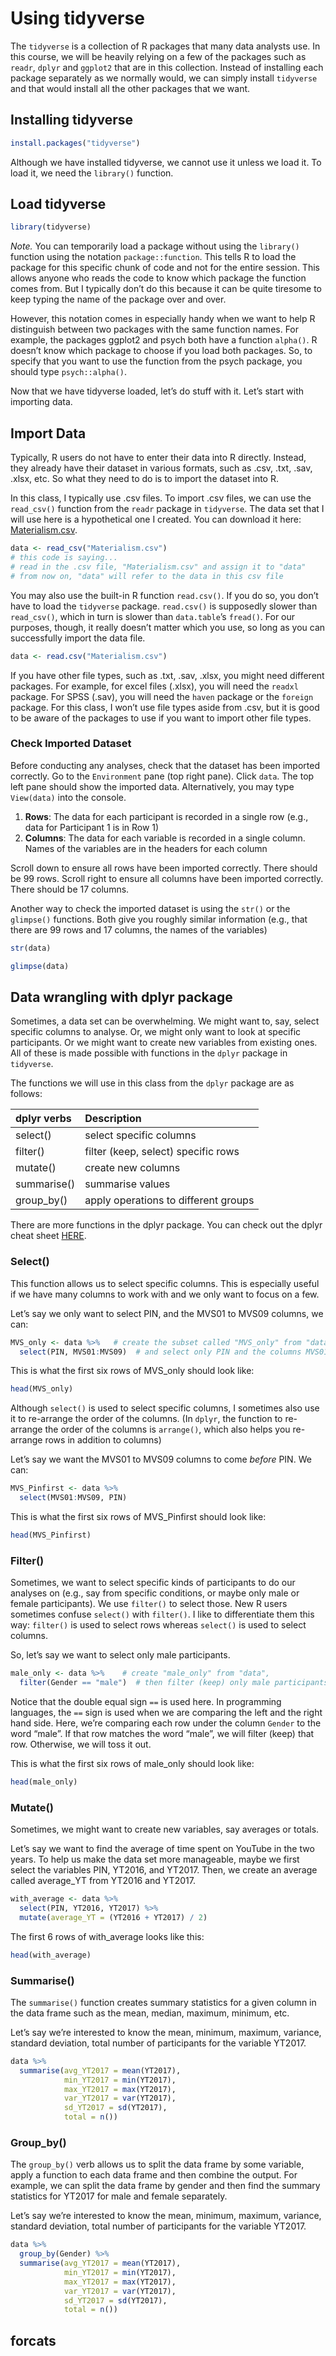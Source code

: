 # Using tidyverse {#tidyverse} 

The `tidyverse` is a collection of R packages that many data analysts use. In this course, we will be heavily relying on a few of the packages such as `readr`, `dplyr` and `ggplot2` that are in this collection. Instead of installing each package separately as we normally would, we can simply install `tidyverse` and that would install all the other packages that we want.

## Installing tidyverse

```r
install.packages("tidyverse")

```

Although we have installed tidyverse, we cannot use it unless we load it. To load it, we need the `library()` function. 

## Load tidyverse

```r

library(tidyverse)

```


_Note._ You can temporarily load a package without using the `library()` function using the notation `package::function`. This tells R to load the package for this specific chunk of code and not for the entire session. This allows anyone who reads the code to know which package the function comes from. But I typically don't do this because it can be quite tiresome to keep typing the name of the package over and over. 

However, this notation comes in especially handy when we want to help R distinguish between two packages with the same function names. For example, the packages ggplot2 and psych both have a function `alpha()`. R doesn't know which package to choose if you load both packages. So, to specify that you want to use the function from the psych package, you should type  `psych::alpha()`.

Now that we have tidyverse loaded, let's do stuff with it. Let's start with importing data. 

## Import Data

Typically, R users do not have to enter their data into R directly. Instead, they already have their dataset in various formats, such as .csv, .txt, .sav, .xlsx, etc. So what they need to do is to import the dataset into R. 

In this class, I typically use .csv files. To import .csv files, we can use the `read_csv()` function from the `readr` package in `tidyverse`. The data set that I will use here is a hypothetical one I created. You can download it here: [Materialism.csv](Materialism.csv). 


```r

data <- read_csv("Materialism.csv")
# this code is saying...
# read in the .csv file, "Materialism.csv" and assign it to "data"
# from now on, "data" will refer to the data in this csv file

```

You may also use the built-in R function `read.csv()`. If you do so, you don't have to load the `tidyverse` package. `read.csv()` is supposedly slower than `read_csv()`, which in turn is slower than `data.table`'s `fread()`. For our purposes, though, it really doesn't matter which you use, so long as you can successfully import the data file. 

```r

data <- read.csv("Materialism.csv")

```

If you have other file types, such as .txt, .sav, .xlsx, you might need different packages. For example, for excel files (.xlsx), you will need the `readxl` package. For SPSS (.sav), you will need the `haven` package or the `foreign` package. For this class, I won't use file types aside from .csv, but it is good to be aware of the packages to use if you want to import other file types. 


### Check Imported Dataset

Before conducting any analyses, check that the dataset has been imported correctly. Go to the `Environment` pane (top right pane). Click `data`. The top left pane should show the imported data. Alternatively, you may type `View(data)` into the console. 

1. **Rows**: The data for each participant is recorded in a single row (e.g., data for Participant 1 is in Row 1)
1. **Columns**: The data for each variable is recorded in a single column. Names of the variables are in the headers for each column

Scroll down to ensure all rows have been imported correctly. There should be 99 rows. Scroll right to ensure all columns have been imported correctly. There should be 17 columns. 

Another way to check the imported dataset is using the `str()` or the `glimpse()` functions. Both give you roughly similar information (e.g., that there are 99 rows and 17 columns, the names of the variables)

```r

str(data)

glimpse(data)


```


## Data wrangling with dplyr package

Sometimes, a data set can be overwhelming. We might want to, say, select specific columns to analyse. Or, we might only want to look at specific participants. Or we might want to create new variables from existing ones. All of these is made possible with functions in the `dplyr` package in `tidyverse`.

The functions we will use in this class from the `dplyr` package are as follows:

| dplyr verbs |	Description |
|:---|:---|
|select() | select specific columns |
|filter() |	filter (keep, select) specific rows |
|mutate()	| create new columns |
|summarise()	| summarise values |
|group_by()	| apply operations to different groups | 

There are more functions in the dplyr package. You can check out the dplyr cheat sheet [HERE](https://www.rstudio.com/wp-content/uploads/2015/02/data-wrangling-cheatsheet.pdf).

### Select() 

This function allows us to select specific columns. This is especially useful if we have many columns to work with and we only want to focus on a few. 

Let's say we only want to select PIN, and the MVS01 to MVS09 columns, we can: 

```r

MVS_only <- data %>%   # create the subset called "MVS_only" from "data"
  select(PIN, MVS01:MVS09)  # and select only PIN and the columns MVS01 to MVS09

```

This is what the first six rows of MVS_only should look like: 

```r
head(MVS_only)

```

Although `select()` is used to select specific columns, I sometimes also use it to re-arrange the order of the columns. (In `dplyr`, the function to re-arrange the order of the columns is `arrange()`, which also helps you re-arrange rows in addition to columns) 

Let's say we want the MVS01 to MVS09 columns to come _before_ PIN. We can: 

```r

MVS_Pinfirst <- data %>%   
  select(MVS01:MVS09, PIN)  

```

This is what the first six rows of MVS_Pinfirst should look like: 

```r
head(MVS_Pinfirst)

```

### Filter()

Sometimes, we want to select specific kinds of participants to do our analyses on (e.g., say from specific conditions, or maybe only male or female participants). We use `filter()` to select those. New R users sometimes confuse `select()` with `filter()`. I like to differentiate them this way: `filter()` is used to select rows whereas `select()` is used to select columns. 

So, let's say we want to select only male participants. 

``` r

male_only <- data %>%	 # create "male_only" from "data", 
  filter(Gender == "male")  # then filter (keep) only male participants

```
Notice that the double equal sign `==` is used here. In programming languages, the `==` sign is used when we are comparing the left and the right hand side. Here, we're comparing each row under the column `Gender` to the word "male". If  that row matches the word "male", we will filter (keep) that row. Otherwise, we will toss it out. 

This is what the first six rows of male_only should look like: 

```r
head(male_only)

```

### Mutate()

Sometimes, we might want to create new variables, say averages or totals. 

Let's say we want to find the average of time spent on YouTube in the two years. To help us make the data set more manageable, maybe we first select the variables PIN, YT2016, and YT2017. Then, we create an average called average_YT from YT2016 and YT2017.

```r

with_average <- data %>% 
  select(PIN, YT2016, YT2017) %>% 
  mutate(average_YT = (YT2016 + YT2017) / 2)

```

The first 6 rows of with_average looks like this: 

```r
head(with_average)

```

### Summarise()

The `summarise()` function creates summary statistics for a given column in the data frame such as the mean, median, maximum, minimum, etc. 

Let's say we're interested to know the mean, minimum, maximum, variance, standard deviation, total number of participants for the variable YT2017.

```r

data %>% 
  summarise(avg_YT2017 = mean(YT2017), 
            min_YT2017 = min(YT2017), 
            max_YT2017 = max(YT2017), 
            var_YT2017 = var(YT2017), 
            sd_YT2017 = sd(YT2017), 
            total = n())

```

### Group_by()

The `group_by()` verb allows us to split the data frame by some variable, apply a function to each data frame and then combine the output. For example, we can split the data frame by gender and then find the summary statistics for YT2017 for male and female separately. 

Let's say we're interested to know the mean, minimum, maximum, variance, standard deviation, total number of participants for the variable YT2017.

```r

data %>% 
  group_by(Gender) %>% 
  summarise(avg_YT2017 = mean(YT2017), 
            min_YT2017 = min(YT2017), 
            max_YT2017 = max(YT2017), 
            var_YT2017 = var(YT2017), 
            sd_YT2017 = sd(YT2017), 
            total = n())

```

## forcats



